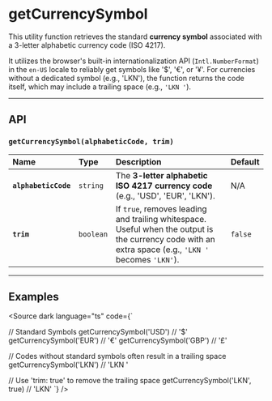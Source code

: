
# getCurrencySymbol

This utility function retrieves the standard **currency symbol** associated with a 3-letter alphabetic currency code (ISO 4217).

It utilizes the browser's built-in internationalization API (`Intl.NumberFormat`) in the `en-US` locale to reliably get symbols like '$', '€', or '¥'. For currencies without a dedicated symbol (e.g., 'LKN'), the function returns the code itself, which may include a trailing space (e.g., `'LKN '`).

---

## API

### `getCurrencySymbol(alphabeticCode, trim)`

| Name                 | Type      | Description                                                                                                                                           | Default |
| :------------------- | :-------- | :---------------------------------------------------------------------------------------------------------------------------------------------------- | :------ |
| **`alphabeticCode`** | `string`  | The **3-letter alphabetic ISO 4217 currency code** (e.g., 'USD', 'EUR', 'LKN').                                                                       | N/A     |
| **`trim`**           | `boolean` | If `true`, removes leading and trailing whitespace. Useful when the output is the currency code with an extra space (e.g., `'LKN '` becomes `'LKN'`). | `false` |

---

## Examples

<Source
  dark
  language="ts"
  code={`

// Standard Symbols
getCurrencySymbol('USD') // '$'
getCurrencySymbol('EUR') // '€'
getCurrencySymbol('GBP') // '£'

// Codes without standard symbols often result in a trailing space
getCurrencySymbol('LKN') // 'LKN '

// Use 'trim: true' to remove the trailing space
getCurrencySymbol('LKN', true) // 'LKN'
`}
/>
